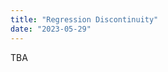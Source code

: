 ```yaml
---
title: "Regression Discontinuity"
date: "2023-05-29"
---
```


TBA

<!-- ## What you should learn today -->

<!-- ## Key functions and packages  -->

<!-- - Base R -->

<!-- - Package `dplyr`  -->

<!-- - Package `readr` -->


<!-- ## Cheatsheet -->

<!-- ## Slides  -->











